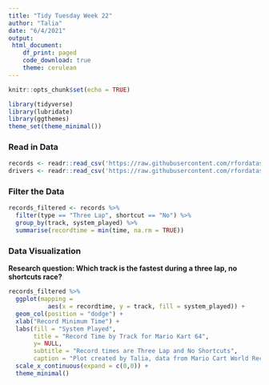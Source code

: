 ```yaml
---
title: "Tidy Tuesday Week 22"
author: "Talia"
date: "6/4/2021"
output: 
 html_document:
    df_print: paged
    code_download: true
    theme: cerulean
---
```


```r
knitr::opts_chunk$set(echo = TRUE)
```


```r
library(tidyverse)     
library(lubridate)     
library(ggthemes)      
theme_set(theme_minimal())
```

### Read in Data 
```r
records <- readr::read_csv('https://raw.githubusercontent.com/rfordatascience/tidytuesday/master/data/2021/2021-05-25/records.csv')
drivers <- readr::read_csv('https://raw.githubusercontent.com/rfordatascience/tidytuesday/master/data/2021/2021-05-25/drivers.csv')
```

### Filter the Data

```r
records_filtered <- records %>% 
  filter(type == "Three Lap", shortcut == "No") %>%
  group_by(track, system_played) %>%
  summarise(recordtime = min(time, na.rm = TRUE))
```


### Data Visualization

**Research question: Which track is the fastest during a three lap, no shortcuts race?**

```r
records_filtered %>%
  ggplot(mapping = 
           aes(x = recordtime, y = track, fill = system_played)) +
  geom_col(position = "dodge") + 
  xlab("Record Minimum Time") + 
  labs(fill = "System Played", 
       title = "Record Time by Track for Mario Kart 64", 
       y= NULL, 
       subtitle = "Record times are Three Lap and No Shortcuts", 
       caption = "Plot created by Talia, data from Mario Cart World Records") +
  scale_x_continuous(expand = c(0,0)) +
  theme_minimal()
```
